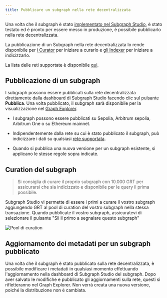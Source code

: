 ```yaml
---
title: Pubblicare un subgraph nella rete decentralizzata
---
```


Una volta che il subgraph è stato [implementato nel Subgraph Studio](/deploying/deploying-a-subgraph-to-studio), è stato testato ed è pronto per essere messo in produzione, è possibile pubblicarlo nella rete decentralizzata.

La pubblicazione di un Subgraph nella rete decentralizzata lo rende disponibile per [i Сurator](/network/curating) per iniziare a curarlo e [gli Indexer](/network/indexing) per iniziare a indicizzarlo.

<VideoEmbed youtube="HfDgC2oNnwo" />

La lista delle reti supportate è disponibile [qui](/developing/supported-networks).

## Pubblicazione di un subgraph

I subgraph possono essere pubblicati sulla rete decentralizzata direttamente dalla dashboard di Subgraph Studio facendo clic sul pulsante **Pubblica**. Una volta pubblicato, il subgraph sarà disponibile per la visualizzazione nel [Graph Explorer](https://thegraph.com/explorer/).

- I subgraph possono essere pubblicati su Sepolia, Arbitrum sepolia, Arbitrum One o su Ethereum mainnet.

- Indipendentemente dalla rete su cui è stato pubblicato il subgraph, può indicizzare i dati su qualsiasi [rete supportata](/developing/supported-networks).

- Quando si pubblica una nuova versione per un subgraph esistente, si applicano le stesse regole sopra indicate.

## Curation del subgraph

> Si consiglia di curare il proprio subgraph con 10.000 GRT per assicurarsi che sia indicizzato e disponibile per le query il prima possibile.

Subgraph Studio vi permette di essere i primi a curare il vostro subgraph aggiungendo GRT al pool di curation del vostro subgraph nella stessa transazione. Quando pubblicate il vostro subgraph, assicuratevi di selezionare il pulsante "Sii il primo a segnalare questo subgraph"

![Pool di curation](/img/curate-own-subgraph-tx.png)

## Aggiornamento dei metadati per un subgraph pubblicato

Una volta che il subgraph è stato pubblicato sulla rete decentralizzata, è possibile modificare i metadati in qualsiasi momento effettuando l'aggiornamento nella dashboard di Subgraph Studio del subgraph. Dopo aver salvato le modifiche e pubblicato gli aggiornamenti sulla rete, questi si rifletteranno nel Graph Explorer. Non verrà creata una nuova versione, poiché la distribuzione non è cambiata.
